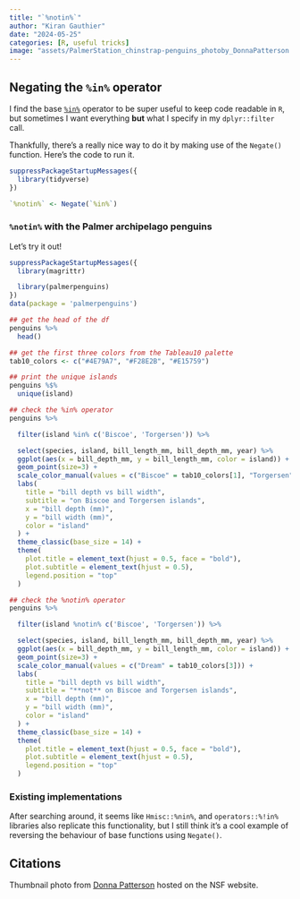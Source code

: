 ```yaml
---
title: "`%notin%`"
author: "Kiran Gauthier"
date: "2024-05-25"
categories: [R, useful tricks]
image: "assets/PalmerStation_chinstrap-penguins_photoby_DonnaPatterson.jpg"
---
```


## Negating the `%in%` operator

I find the base [`%in%`](https://stat.ethz.ch/R-manual/R-devel/library/base/html/match.html) operator to be super useful to keep code readable in `R`, but sometimes I want everything **but** what I specify in my `dplyr::filter` call.

Thankfully, there's a really nice way to do it by making use of the `Negate()` function. Here's the code to run it.

```r
suppressPackageStartupMessages({
  library(tidyverse)
})

`%notin%` <- Negate(`%in%`)
```

### `%notin%` with the Palmer archipelago penguins

Let's try it out!

```r
suppressPackageStartupMessages({
  library(magrittr)

  library(palmerpenguins)
})
data(package = 'palmerpenguins')

## get the head of the df
penguins %>%
  head()

## get the first three colors from the Tableau10 palette
tab10_colors <- c("#4E79A7", "#F28E2B", "#E15759")
```

```r
## print the unique islands
penguins %$%
  unique(island)
```

```r
## check the %in% operator
penguins %>%

  filter(island %in% c('Biscoe', 'Torgersen')) %>%

  select(species, island, bill_length_mm, bill_depth_mm, year) %>%
  ggplot(aes(x = bill_depth_mm, y = bill_length_mm, color = island)) +
  geom_point(size=3) +
  scale_color_manual(values = c("Biscoe" = tab10_colors[1], "Torgersen" = tab10_colors[2])) +
  labs(
    title = "bill depth vs bill width",
    subtitle = "on Biscoe and Torgersen islands",
    x = "bill depth (mm)",
    y = "bill width (mm)",
    color = "island"
  ) +
  theme_classic(base_size = 14) +
  theme(
    plot.title = element_text(hjust = 0.5, face = "bold"),
    plot.subtitle = element_text(hjust = 0.5),
    legend.position = "top"
  )
```

```r
## check the %notin% operator
penguins %>%

  filter(island %notin% c('Biscoe', 'Torgersen')) %>%

  select(species, island, bill_length_mm, bill_depth_mm, year) %>%
  ggplot(aes(x = bill_depth_mm, y = bill_length_mm, color = island)) +
  geom_point(size=3) +
  scale_color_manual(values = c("Dream" = tab10_colors[3])) +
  labs(
    title = "bill depth vs bill width",
    subtitle = "**not** on Biscoe and Torgersen islands",
    x = "bill depth (mm)",
    y = "bill width (mm)",
    color = "island"
  ) +
  theme_classic(base_size = 14) +
  theme(
    plot.title = element_text(hjust = 0.5, face = "bold"),
    plot.subtitle = element_text(hjust = 0.5),
    legend.position = "top"
  )
```

### Existing implementations

After searching around, it seems like `Hmisc::%nin%`, and `operators::%!in%` libraries also replicate this functionality, but I still think it's a cool example of reversing the behaviour of base functions using `Negate()`.

## Citations

Thumbnail photo from [Donna Patterson](https://www.nsf.gov/news/mmg/media/images/PalmerStation_chinstrap-penguins_photoby_DonnaPatterson.jpg) hosted on the NSF website.
